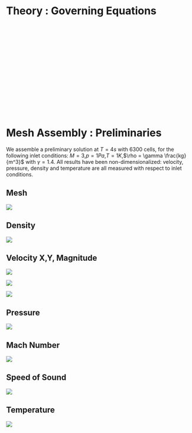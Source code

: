 # Theory : Governing Equations  
 
<br>
<br>
<br>
<br>
<br>
<br>
<br>
<br>
<br>
<br>
<br>
<br>
<br>
<br>

# Mesh Assembly : Preliminaries

We assemble a preliminary solution at $T = 4s$ with 6300 cells, for the following inlet conditions: $M=3$,$p=1Pa$,$T=1K$,$\rho = \gamma \frac{kg}{m^3}$ with $\gamma = 1.4$. All results have been non-dimensionalized: velocity, pressure, density and temperature are all measured with respect to inlet conditions.  

## Mesh  

![](../plots/run_10_64/run_10_64_MESH2.jpg)  

## Density  

![](../plots/run_10_64/run_10_64_rho.jpg)  

## Velocity X,Y, Magnitude    

![](../plots/run_10_64/run_10_64_U_X.jpg)  

![](../plots/run_10_64/run_10_64_U_Y.jpg)  

![](../plots/run_10_64/run_10_64_U.jpg)  

## Pressure

![](../plots/run_10_64/run_10_64_P.jpg)  

## Mach Number  

![](../plots/run_10_64/run_10_64_Mach.jpg)  

## Speed of Sound  

![](../plots/run_10_64/run_10_64_a.jpg)  

## Temperature  

![](../plots/run_10_64/run_10_64_T.jpg)  

